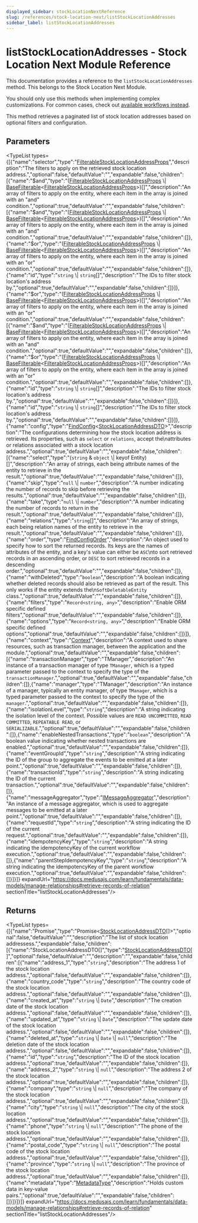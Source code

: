 ```yaml
---
displayed_sidebar: stockLocationNextReference
slug: /references/stock-location-next/listStockLocationAddresses
sidebar_label: listStockLocationAddresses
---
```



# listStockLocationAddresses - Stock Location Next Module Reference

This documentation provides a reference to the `listStockLocationAddresses` method. This belongs to the Stock Location Next Module.

<Note>

You should only use this methods when implementing complex customizations. For common cases, check out [available workflows instead](/medusa-workflows-reference).

</Note>

This method retrieves a paginated list of stock location addresses based on optional filters and configuration.

## Parameters

<TypeList types={[{"name":"selector","type":"[FilterableStockLocationAddressProps](../../../interfaces/stock_location_next.FilterableStockLocationAddressProps/page.mdx)","description":"The filters to apply on the retrieved stock location address.","optional":false,"defaultValue":"","expandable":false,"children":[{"name":"$and","type":"([FilterableStockLocationAddressProps](../../../interfaces/stock_location_next.FilterableStockLocationAddressProps/page.mdx) \\| [BaseFilterable](../../../interfaces/stock_location_next.BaseFilterable/page.mdx)&#60;[FilterableStockLocationAddressProps](../../../interfaces/stock_location_next.FilterableStockLocationAddressProps/page.mdx)&#62;)[]","description":"An array of filters to apply on the entity, where each item in the array is joined with an \"and\" condition.","optional":true,"defaultValue":"","expandable":false,"children":[{"name":"$and","type":"([FilterableStockLocationAddressProps](../../../interfaces/stock_location_next.FilterableStockLocationAddressProps/page.mdx) \\| [BaseFilterable](../../../interfaces/stock_location_next.BaseFilterable/page.mdx)&#60;[FilterableStockLocationAddressProps](../../../interfaces/stock_location_next.FilterableStockLocationAddressProps/page.mdx)&#62;)[]","description":"An array of filters to apply on the entity, where each item in the array is joined with an \"and\" condition.","optional":true,"defaultValue":"","expandable":false,"children":[]},{"name":"$or","type":"([FilterableStockLocationAddressProps](../../../interfaces/stock_location_next.FilterableStockLocationAddressProps/page.mdx) \\| [BaseFilterable](../../../interfaces/stock_location_next.BaseFilterable/page.mdx)&#60;[FilterableStockLocationAddressProps](../../../interfaces/stock_location_next.FilterableStockLocationAddressProps/page.mdx)&#62;)[]","description":"An array of filters to apply on the entity, where each item in the array is joined with an \"or\" condition.","optional":true,"defaultValue":"","expandable":false,"children":[]},{"name":"id","type":"`string` \\| `string`[]","description":"The IDs to filter stock location's address by.","optional":true,"defaultValue":"","expandable":false,"children":[]}]},{"name":"$or","type":"([FilterableStockLocationAddressProps](../../../interfaces/stock_location_next.FilterableStockLocationAddressProps/page.mdx) \\| [BaseFilterable](../../../interfaces/stock_location_next.BaseFilterable/page.mdx)&#60;[FilterableStockLocationAddressProps](../../../interfaces/stock_location_next.FilterableStockLocationAddressProps/page.mdx)&#62;)[]","description":"An array of filters to apply on the entity, where each item in the array is joined with an \"or\" condition.","optional":true,"defaultValue":"","expandable":false,"children":[{"name":"$and","type":"([FilterableStockLocationAddressProps](../../../interfaces/stock_location_next.FilterableStockLocationAddressProps/page.mdx) \\| [BaseFilterable](../../../interfaces/stock_location_next.BaseFilterable/page.mdx)&#60;[FilterableStockLocationAddressProps](../../../interfaces/stock_location_next.FilterableStockLocationAddressProps/page.mdx)&#62;)[]","description":"An array of filters to apply on the entity, where each item in the array is joined with an \"and\" condition.","optional":true,"defaultValue":"","expandable":false,"children":[]},{"name":"$or","type":"([FilterableStockLocationAddressProps](../../../interfaces/stock_location_next.FilterableStockLocationAddressProps/page.mdx) \\| [BaseFilterable](../../../interfaces/stock_location_next.BaseFilterable/page.mdx)&#60;[FilterableStockLocationAddressProps](../../../interfaces/stock_location_next.FilterableStockLocationAddressProps/page.mdx)&#62;)[]","description":"An array of filters to apply on the entity, where each item in the array is joined with an \"or\" condition.","optional":true,"defaultValue":"","expandable":false,"children":[]},{"name":"id","type":"`string` \\| `string`[]","description":"The IDs to filter stock location's address by.","optional":true,"defaultValue":"","expandable":false,"children":[]}]},{"name":"id","type":"`string` \\| `string`[]","description":"The IDs to filter stock location's address by.","optional":true,"defaultValue":"","expandable":false,"children":[]}]},{"name":"config","type":"[FindConfig](../../../interfaces/stock_location_next.FindConfig/page.mdx)&#60;[StockLocationAddressDTO](../../../types/stock_location_next.StockLocationAddressDTO/page.mdx)&#62;","description":"The configurations determining how the stock location address is retrieved. Its properties, such as `select` or `relations`, accept the\nattributes or relations associated with a stock location address.","optional":true,"defaultValue":"","expandable":false,"children":[{"name":"select","type":"(`string` & `object` \\| keyof Entity)[]","description":"An array of strings, each being attribute names of the entity to retrieve in the result.","optional":true,"defaultValue":"","expandable":false,"children":[]},{"name":"skip","type":"`null` \\| `number`","description":"A number indicating the number of records to skip before retrieving the results.","optional":true,"defaultValue":"","expandable":false,"children":[]},{"name":"take","type":"`null` \\| `number`","description":"A number indicating the number of records to return in the result.","optional":true,"defaultValue":"","expandable":false,"children":[]},{"name":"relations","type":"`string`[]","description":"An array of strings, each being relation names of the entity to retrieve in the result.","optional":true,"defaultValue":"","expandable":false,"children":[]},{"name":"order","type":"[FindConfigOrder](../../../types/stock_location_next.FindConfigOrder/page.mdx)","description":"An object used to specify how to sort the returned records. Its keys are the names of attributes of the entity, and a key's value can either be `ASC`\nto sort retrieved records in an ascending order, or `DESC` to sort retrieved records in a descending order.","optional":true,"defaultValue":"","expandable":false,"children":[]},{"name":"withDeleted","type":"`boolean`","description":"A boolean indicating whether deleted records should also be retrieved as part of the result. This only works if the entity extends the\n`SoftDeletableEntity` class.","optional":true,"defaultValue":"","expandable":false,"children":[]},{"name":"filters","type":"`Record<string, any>`","description":"Enable ORM specific defined filters","optional":true,"defaultValue":"","expandable":false,"children":[]},{"name":"options","type":"`Record<string, any>`","description":"Enable ORM specific defined options","optional":true,"defaultValue":"","expandable":false,"children":[]}]},{"name":"context","type":"[Context](../../../interfaces/stock_location_next.Context/page.mdx)","description":"A context used to share resources, such as transaction manager, between the application and the module.","optional":true,"defaultValue":"","expandable":false,"children":[{"name":"transactionManager","type":"TManager","description":"An instance of a transaction manager of type `TManager`, which is a typed parameter passed to the context to specify the type of the `transactionManager`.","optional":true,"defaultValue":"","expandable":false,"children":[]},{"name":"manager","type":"TManager","description":"An instance of a manager, typically an entity manager, of type `TManager`, which is a typed parameter passed to the context to specify the type of the `manager`.","optional":true,"defaultValue":"","expandable":false,"children":[]},{"name":"isolationLevel","type":"`string`","description":"A string indicating the isolation level of the context. Possible values are `READ UNCOMMITTED`, `READ COMMITTED`, `REPEATABLE READ`, or `SERIALIZABLE`.","optional":true,"defaultValue":"","expandable":false,"children":[]},{"name":"enableNestedTransactions","type":"`boolean`","description":"A boolean value indicating whether nested transactions are enabled.","optional":true,"defaultValue":"","expandable":false,"children":[]},{"name":"eventGroupId","type":"`string`","description":"A string indicating the ID of the group to aggregate the events to be emitted at a later point.","optional":true,"defaultValue":"","expandable":false,"children":[]},{"name":"transactionId","type":"`string`","description":"A string indicating the ID of the current transaction.","optional":true,"defaultValue":"","expandable":false,"children":[]},{"name":"messageAggregator","type":"[IMessageAggregator](../../../interfaces/stock_location_next.IMessageAggregator/page.mdx)","description":"An instance of a message aggregator, which is used to aggregate messages to be emitted at a later point.","optional":true,"defaultValue":"","expandable":false,"children":[]},{"name":"requestId","type":"`string`","description":"A string indicating the ID of the current request.","optional":true,"defaultValue":"","expandable":false,"children":[]},{"name":"idempotencyKey","type":"`string`","description":"A string indicating the idempotencyKey of the current workflow execution.","optional":true,"defaultValue":"","expandable":false,"children":[]},{"name":"parentStepIdempotencyKey","type":"`string`","description":"A string indicating the idempotencyKey of the parent workflow execution.","optional":true,"defaultValue":"","expandable":false,"children":[]}]}]} expandUrl="https://docs.medusajs.com/learn/fundamentals/data-models/manage-relationships#retrieve-records-of-relation" sectionTitle="listStockLocationAddresses"/>

## Returns

<TypeList types={[{"name":"Promise","type":"Promise&#60;[StockLocationAddressDTO](../../../types/stock_location_next.StockLocationAddressDTO/page.mdx)[]&#62;","optional":false,"defaultValue":"","description":"The list of stock location addressess.","expandable":false,"children":[{"name":"StockLocationAddressDTO[]","type":"[StockLocationAddressDTO](../../../types/stock_location_next.StockLocationAddressDTO/page.mdx)[]","optional":false,"defaultValue":"","description":"","expandable":false,"children":[{"name":"address_1","type":"`string`","description":"The address 1 of the stock location address.","optional":false,"defaultValue":"","expandable":false,"children":[]},{"name":"country_code","type":"`string`","description":"The country code of the stock location address.","optional":false,"defaultValue":"","expandable":false,"children":[]},{"name":"created_at","type":"`string` \\| `Date`","description":"The creation date of the stock location address.","optional":false,"defaultValue":"","expandable":false,"children":[]},{"name":"updated_at","type":"`string` \\| `Date`","description":"The update date of the stock location address.","optional":false,"defaultValue":"","expandable":false,"children":[]},{"name":"deleted_at","type":"`string` \\| `Date` \\| `null`","description":"The deletion date of the stock location address.","optional":false,"defaultValue":"","expandable":false,"children":[]},{"name":"id","type":"`string`","description":"The ID of the stock location address.","optional":true,"defaultValue":"","expandable":false,"children":[]},{"name":"address_2","type":"`string` \\| `null`","description":"The address 2 of the stock location address.","optional":true,"defaultValue":"","expandable":false,"children":[]},{"name":"company","type":"`string` \\| `null`","description":"The company of the stock location address.","optional":true,"defaultValue":"","expandable":false,"children":[]},{"name":"city","type":"`string` \\| `null`","description":"The city of the stock location address.","optional":true,"defaultValue":"","expandable":false,"children":[]},{"name":"phone","type":"`string` \\| `null`","description":"The phone of the stock location address.","optional":true,"defaultValue":"","expandable":false,"children":[]},{"name":"postal_code","type":"`string` \\| `null`","description":"The postal code of the stock location address.","optional":true,"defaultValue":"","expandable":false,"children":[]},{"name":"province","type":"`string` \\| `null`","description":"The province of the stock location address.","optional":true,"defaultValue":"","expandable":false,"children":[]},{"name":"metadata","type":"[MetadataType](../../../types/stock_location_next.MetadataType/page.mdx)","description":"Holds custom data in key-value pairs.","optional":true,"defaultValue":"","expandable":false,"children":[]}]}]}]} expandUrl="https://docs.medusajs.com/learn/fundamentals/data-models/manage-relationships#retrieve-records-of-relation" sectionTitle="listStockLocationAddresses"/>
